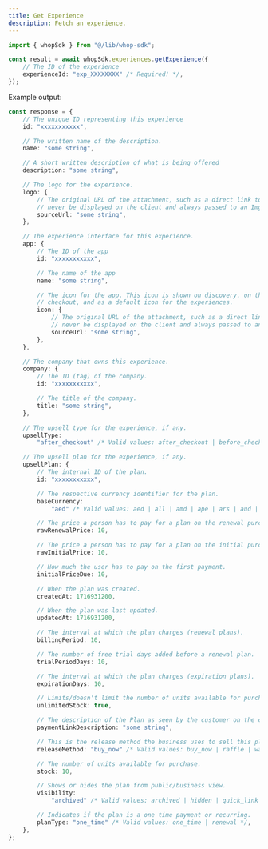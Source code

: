 ```yaml
---
title: Get Experience
description: Fetch an experience.
---
```


```typescript
import { whopSdk } from "@/lib/whop-sdk";

const result = await whopSdk.experiences.getExperience({
	// The ID of the experience
	experienceId: "exp_XXXXXXXX" /* Required! */,
});

```

Example output:

```typescript
const response = {
	// The unique ID representing this experience
	id: "xxxxxxxxxxx",

	// The written name of the description.
	name: "some string",

	// A short written description of what is being offered
	description: "some string",

	// The logo for the experience.
	logo: {
		// The original URL of the attachment, such as a direct link to S3. This should
		// never be displayed on the client and always passed to an Imgproxy transformer.
		sourceUrl: "some string",
	},

	// The experience interface for this experience.
	app: {
		// The ID of the app
		id: "xxxxxxxxxxx",

		// The name of the app
		name: "some string",

		// The icon for the app. This icon is shown on discovery, on the product page, on
		// checkout, and as a default icon for the experiences.
		icon: {
			// The original URL of the attachment, such as a direct link to S3. This should
			// never be displayed on the client and always passed to an Imgproxy transformer.
			sourceUrl: "some string",
		},
	},

	// The company that owns this experience.
	company: {
		// The ID (tag) of the company.
		id: "xxxxxxxxxxx",

		// The title of the company.
		title: "some string",
	},

	// The upsell type for the experience, if any.
	upsellType:
		"after_checkout" /* Valid values: after_checkout | before_checkout | only_in_whop */,

	// The upsell plan for the experience, if any.
	upsellPlan: {
		// The internal ID of the plan.
		id: "xxxxxxxxxxx",

		// The respective currency identifier for the plan.
		baseCurrency:
			"aed" /* Valid values: aed | all | amd | ape | ars | aud | bam | bgn | bhd | bob | brl | bsd | btc | cad | chf | clp | cop | crc | czk | dkk | dop | dzd | egp | etb | eth | eur | gbp | ghs | gmd | gtq | gyd | hkd | huf | idr | ils | inr | jmd | jod | jpy | kes | khr | krw | kwd | lkr | mad | mdl | mga | mkd | mnt | mop | mur | mxn | myr | nad | ngn | nok | nzd | omr | pen | php | pkr | pln | pyg | qar | ron | rsd | rub | rwf | sar | sek | sgd | thb | tnd | try | ttd | twd | tzs | usd | uyu | uzs | vnd | xcd | xof | zar */,

		// The price a person has to pay for a plan on the renewal purchase.
		rawRenewalPrice: 10,

		// The price a person has to pay for a plan on the initial purchase.
		rawInitialPrice: 10,

		// How much the user has to pay on the first payment.
		initialPriceDue: 10,

		// When the plan was created.
		createdAt: 1716931200,

		// When the plan was last updated.
		updatedAt: 1716931200,

		// The interval at which the plan charges (renewal plans).
		billingPeriod: 10,

		// The number of free trial days added before a renewal plan.
		trialPeriodDays: 10,

		// The interval at which the plan charges (expiration plans).
		expirationDays: 10,

		// Limits/doesn't limit the number of units available for purchase.
		unlimitedStock: true,

		// The description of the Plan as seen by the customer on the checkout page.
		paymentLinkDescription: "some string",

		// This is the release method the business uses to sell this plan.
		releaseMethod: "buy_now" /* Valid values: buy_now | raffle | waitlist */,

		// The number of units available for purchase.
		stock: 10,

		// Shows or hides the plan from public/business view.
		visibility:
			"archived" /* Valid values: archived | hidden | quick_link | visible */,

		// Indicates if the plan is a one time payment or recurring.
		planType: "one_time" /* Valid values: one_time | renewal */,
	},
};

```
